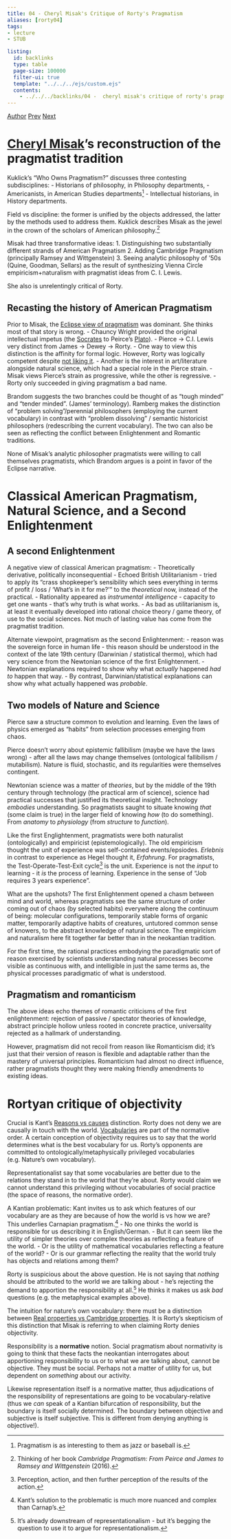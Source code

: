 ```yaml
---
title: 04 - Cheryl Misak's Critique of Rorty's Pragmatism
aliases: [rorty04]
tags:  
- lecture
- STUB

listing:
  id: backlinks
  type: table
  page-size: 100000
  filter-ui: true
  template: "../../../ejs/custom.ejs"
  contents:
    - ../../../backlinks/04 -  cheryl misak's critique of rorty's pragmatism.yml
---
```


[Author](/docs/phil/people/Robert Brandom.html) [Prev](/docs/phil/antirep2020/03 - Rorty Finds His Pragmatist Voice.html) [Next](/docs/phil/antirep2020/05 - Rorty's Literary Turn.html)

# [Cheryl Misak](/docs/phil/people/Cheryl Misak.html)'s reconstruction of the pragmatist tradition

Kuklick's “Who Owns Pragmatism?” discusses three contesting subdisciplines:
-   Historians of philosophy, in Philosophy departments,
-   Americanists, in American Studies departments[^jb]
-   Intellectual historians, in History departments.

[^jb]: Pragmatism is as interesting to them as jazz or baseball is.

 Field vs discipline: the former is unified by the objects addressed, the latter by the methods used to address them.
Kuklick describes Misak as the jewel in the crown of the scholars of American philosophy.[^cp]


[^cp]: Thinking of her book *Cambridge Pragmatism: From Peirce and James to Ramsey and Wittgenstein* (2016).

Misak had three transformative ideas:
 1. Distinguishing two substantially different strands of American Pragmatism
 2. Adding Cambridge Pragmatism (principally Ramsey and Wittgenstein)
 3. Seeing analytic philosophy of '50s (Quine, Goodman, Sellars) as the result of synthesizing Vienna Circle empiricism+naturalism with pragmatist ideas from C. I. Lewis.

She also is unrelentingly critical of Rorty.

## Recasting the history of American Pragmatism


Prior to Misak, the [Eclipse view of pragmatism](/docs/phil/quotes/Eclipse view of pragmatism.html) was dominant. She thinks most of that story is wrong.
- Chauncy Wright provided the original intellectual impetus (the [Socrates](/docs/phil/Socrates.html) to Peirce's [Plato](/docs/phil/people/Plato.html)).
- Pierce -> C.I. Lewis very distinct from James -> Dewey -> Rorty.
	- One way to view this distinction is the affinity for formal logic. However, Rorty was logically competent despite [not liking it](/docs/phil/people/Richard Rorty.html#Remark (in conversation)).
	- Another is the interest in art/literature alongside natural science, which had a special role in the Pierce strain.
	- Misak views Pierce's strain as progressive, while the other is regressive.
- Rorty only succeeded in giving pragmatism a bad name.

Brandom suggests the two branches could be thought of as "tough minded" and "tender minded". (James' terminology). Ramberg makes the distinction of "problem solving"/perennial philosophers (employing the current vocabulary) in contrast with "problem dissolving" / semantic historicist philosophers (redescribing the current vocabulary). The two can also be seen as reflecting the conflict between Enlightenment and Romantic traditions.

None of Misak's analytic philosopher pragmatists were willing to call themselves pragmatists, which Brandom argues is a point in favor of the Eclipse narrative. 

# Classical American Pragmatism, Natural Science, and a Second Enlightenment
## A second Enlightenment
A negative view of classical American pragmatism:
 - Theoretically derivative, politically inconsequential
 - Echoed British Utilitarianism - tried to apply its "crass shopkeeper's sensibility which sees everything in terms of profit / loss / 'What's in it for me?'" to the *theoretical* now, instead of the practical. 
 - Rationality appeared as *instrumental intelligence* - capacity to get one wants - that's why truth is what works.
 - As bad as utilitarianism is, at least it eventually developed into rational choice theory / game theory, of use to the social sciences. Not much of lasting value has come from the pragmatist tradition.

Alternate viewpoint, pragmatism as the second Enlightenment:
- reason was the sovereign force in human life
- this reason should be understood in the context of the late 19th century (Darwinian / statistical thermo), which had very science from the Newtonian science of the first Enlightenment.
- Newtonian explanations required to show why what *actually* happened *had to* happen that way.
- By contrast, Darwinian/statistical explanations can show why what actually happened was *probable*.

## Two models of Nature and Science

Pierce saw a structure common to evolution and learning. Even the laws of physics emerged as "habits" from selection processes emerging from chaos. 

Pierce doesn't worry about epistemic fallibilism (maybe we have the laws wrong) - after all the laws may change themselves (ontological fallibilism / mutabilism). Nature is fluid, stochastic, and its regularities were themselves contingent.

Newtonian science was a matter of *theories*, but by the middle of the 19th century through technology (the practical arm of science), science had practical successes that justified its theoretical insight. Technology *embodies* understanding. So pragmatists saught to situate knowing *that* (some claim is true) in the larger field of knowing *how* (to do something). From *anatomy* to *physiology* (from *structure* to *function*).

Like the first Englightenment, pragmatists were both naturalist (ontologically) and empiricist (epistemologically). The old empiricism thought the unit of experience was self-contained events/epsiodes. *Erlebnis* in contrast to experience as Hegel thought it, *Erfahrung*. For pragmatists, the Test-Operate-Test-Exit cycle[^tote] is the unit. Experience is not the *input* to learning - it *is* the process of learning. Experience in the sense of "Job requires 3 years experience". 

What are the upshots? The first Enlightenment opened a chasm between mind and world, whereas pragmatists see the same structure of order coming out of chaos (by selected habits) everywhere along the continuum of being: molecular configurations, temporarily stable forms of organic matter, temporarily adaptive habits of creatures, untutored common sense of knowers, to the abstract knowledge of natural science. The empiricism and naturalism here fit together far better than in the neokantian tradition.

For the first time, the rational practices embodying the paradigmatic sort of reason exercised by scientists understanding natural processes become visible as continuous with, and intelligible in just the same terms as, the physical processes paradigmatic of what is understood. 

## Pragmatism and romanticism

The above ideas echo themes of romantic criticisms of the first enlightenment: rejection of passive / spectator theories of knowledge, abstract principle hollow unless rooted in concrete practice, universality rejected as a hallmark of understanding.

However, pragmatism did not recoil from reason like Romanticism did; it's just that their version of reason is flexible and adaptable rather than the mastery of universal principles. Romanticism had almost no direct influence, rather pragmatists thought they were making friendly amendments to existing ideas.


[^tote]: Perception, action, and then further perception of the results of the action.

# Rortyan critique of objectivity

Crucial is Kant's [Reasons vs causes](/docs/phil/interaction/Reasons vs causes.html) distinction. Rorty does not deny we are causally in touch with the world. [Vocabularies](/docs/phil/Vocabulary.html) are part of the normative order. A certain conception of objectivity requires us to say that the world determines what is the best vocabulary for us. Rorty's opponents are committed to ontologically/metaphysically privileged vocabularies (e.g. Nature's own vocabulary).

Representationalist say that some vocabularies are better due to the relations they stand in to the world that they're about. Rorty would claim we cannot understand this privileging without vocabularies of social practice (the space of reasons, the normative order).

A Kantian problematic: Kant invites us to ask which features of our vocabulary are as they are because of how the world is vs how we are? This underlies Carnapian pragmatism.[^k]
- No one thinks the world is responsible for us describing it in English/German.
- But it can seem like the utility of simpler theories over complex theories as reflecting a feature of the world.
- Or is the utility of mathematical vocabularies reflecting a feature of the world?
- Or is our grammar reflecting the reality that the world truly has objects and relations among them?

Rorty is suspicious about the above question. He is not saying that *nothing* should be attributed to the world we are talking about - he's rejecting the demand to apportion the responsibility at all.[^beg] He thinks it makes us ask *bad* questions (e.g. the metaphysical examples above).

[^k]: Kant's solution to the problematic is much more nuanced and complex than Carnap's.

[^beg]: It's already downstream of representationalism - but it's begging the question to use it to argue for representationalism.

The intuition for nature's own vocabulary: there must be a distinction between [Real properties vs Cambridge properties](/docs/phil/Real properties vs Cambridge properties.html). It is Rorty's skepticism of this distinction that Misak is referring to when claiming Rorty denies objectivity.

Responsibility is a **normative** notion. Social pragmatism about normativity is going to think that these facts the neokantian interrogates about apportioning responsibility to us or to what we are talking about, cannot be objective. They must be social. Perhaps not a matter of utility for us, but dependent on *something* about our activity.

Likewise representation itself is a normative matter, thus adjudications of the responsibility of representations are going to be vocabulary-relative (thus we *can* speak of a Kantian bifurcation of responsibility, but the boundary is itself socially determined. The boundary between objective and subjective is itself subjective. This is different from denying anything is objective!).



